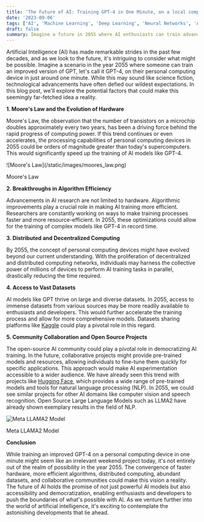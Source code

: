 ```yaml
---
title: 'The Future of AI: Training GPT-4 in One Minute, on a local computer, as a Weekend Project in 2055'
date: '2023-09-06'
tags: ['AI', 'Machine Learning', 'Deep Learning', 'Neural Networks', 'Artificial Intelligence']
draft: false
summary: Imagine a future in 2055 where AI enthusiasts can train advanced models like GPT-4 in just one minute, turning it into a casual weekend project. In our blog post, we explore the factors that could make this vision a reality. We delve into Moore's Law and hardware advancements, algorithm efficiency, distributed computing, access to vast datasets, and community collaboration. The future promises not just powerful AI but also accessibility, democratizing AI experimentation for all.
---
```


Artificial Intelligence (AI) has made remarkable strides in the past few decades, and as we look to the future, it's intriguing to consider what might be possible. Imagine a scenario in the year 2055 where someone can train an improved version of GPT, let's call it GPT-4, on their personal computing device in just around one minute. While this may sound like science fiction, technological advancements have often defied our wildest expectations. In this blog post, we'll explore the potential factors that could make this seemingly far-fetched idea a reality.

**1. Moore's Law and the Evolution of Hardware**

Moore's Law, the observation that the number of transistors on a microchip doubles approximately every two years, has been a driving force behind the rapid progress of computing power. If this trend continues or even accelerates, the processing capabilities of personal computing devices in 2055 could be orders of magnitude greater than today's supercomputers. This would significantly speed up the training of AI models like GPT-4.

<div style={{ textAlign: 'center' }}>
 ![Moore's Law](/static/images/moores_law.png)

</div>
<div style={{ textAlign: 'center' }}>
  <p>Moore's Law</p>
</div>

**2. Breakthroughs in Algorithm Efficiency**

Advancements in AI research are not limited to hardware. Algorithmic improvements play a crucial role in making AI training more efficient. Researchers are constantly working on ways to make training processes faster and more resource-efficient. In 2055, these optimizations could allow for the training of complex models like GPT-4 in record time.

**3. Distributed and Decentralized Computing**

By 2055, the concept of personal computing devices might have evolved beyond our current understanding. With the proliferation of decentralized and distributed computing networks, individuals may harness the collective power of millions of devices to perform AI training tasks in parallel, drastically reducing the time required.

**4. Access to Vast Datasets**

AI models like GPT thrive on large and diverse datasets. In 2055, access to immense datasets from various sources may be more readily available to enthusiasts and developers. This would further accelerate the training process and allow for more comprehensive models. Datasets sharing platforms like [Kaggle](https://www.kaggle.com/) could play a pivotal role in this regard.

**5. Community Collaboration and Open Source Projects**

The open-source AI community could play a pivotal role in democratizing AI training. In the future, collaborative projects might provide pre-trained models and resources, allowing individuals to fine-tune them quickly for specific applications. This approach would make AI experimentation accessible to a wider audience. We have already seen this trend with projects like [Hugging Face](https://huggingface.co/), which provides a wide range of pre-trained models and tools for natural language processing (NLP). In 2055, we could see similar projects for other AI domains like computer vision and speech recognition.
Open Source Large Language Models such as LLMA2 have already shown exemplary results in the field of NLP.

<div style={{ textAlign: 'center' }}>
  <img src="/static/images/llama2.jpg" alt="Meta LLAMA2 Model"></img>
</div>
<div style={{ textAlign: 'center' }}>
  <p>Meta LLAMA2 Model</p>
</div>

**Conclusion**

While training an improved GPT-4 on a personal computing device in one minute might seem like an irrelevant weekend project today, it's not entirely out of the realm of possibility in the year 2055. The convergence of faster hardware, more efficient algorithms, distributed computing, abundant datasets, and collaborative communities could make this vision a reality. The future of AI holds the promise of not just powerful AI models but also accessibility and democratization, enabling enthusiasts and developers to push the boundaries of what's possible with AI. As we venture further into the world of artificial intelligence, it's exciting to contemplate the astonishing developments that lie ahead.
